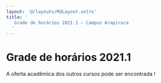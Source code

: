 ```yaml
---
layout: '@/layouts/MdLayout.astro'
title: '
   Grade de horários 2021.1 — Campus Arapiraca
  '
---
```






Grade de horários 2021\.1
=========================
















 A oferta acadêmica dos outros cursos pode ser encontrada
 !
 






























